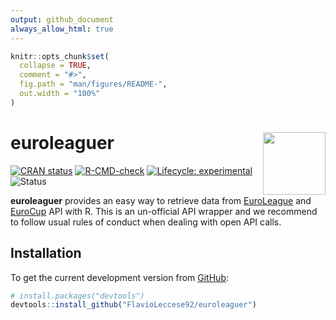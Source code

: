 ```yaml
---
output: github_document
always_allow_html: true
---
```


<!-- README.md is generated from README.Rmd. Please edit that file -->

```r
knitr::opts_chunk$set(
  collapse = TRUE,
  comment = "#>",
  fig.path = "man/figures/README-",
  out.width = "100%"
)
```

# euroleaguer <img src="man/figures/logo.png" align="right" width="100px">

<!-- badges: start -->
[![CRAN status](https://www.r-pkg.org/badges/version/euroleaguer)](https://CRAN.R-project.org/package=euroleaguer)
[![R-CMD-check](https://github.com/FlavioLeccese92/euroleaguer/actions/workflows/R-CMD-check.yaml/badge.svg)](https://github.com/FlavioLeccese92/euroleaguer/actions/workflows/R-CMD-check.yaml)
[![Lifecycle: experimental](https://img.shields.io/badge/lifecycle-experimental-orange.svg)](https://lifecycle.r-lib.org/articles/stages.html#experimental)
![Status](https://progress-bar.dev/58/?title=progress)
<!-- badges: end -->

**euroleaguer** provides an easy way to retrieve data from [EuroLeague](<https://www.euroleaguebasketball.net/euroleague/>) and [EuroCup](<https://www.euroleaguebasketball.net/eurocup/>) API with R.
This is an un-official API wrapper and we recommend to follow usual rules of conduct
when dealing with open API calls.

## Installation

To get the current development version from [GitHub](<https://github.com/>):

```r
# install.packages("devtools")
devtools::install_github("FlavioLeccese92/euroleaguer")
```

